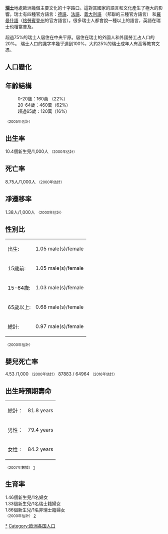 {{Infobox country demographics
 | country            = 瑞士
 | image              = [[File:Switzerland_demography_1970-2005.png|270px]]
 | caption            = 瑞士在1970年到2005年期間的人口變化趨勢
<!-- main demographics -->
 | size_of_population = 8,503,111 (2017年11月24日估计)
 | density            = 198人/km<sup>2</sup> ([[国家人口密度列表|第65名]])
 | growth             = 0.71% (2015年估计)
 | birth              = 10.5‰(2015年估计)
 | death              = 8.13‰(2015年估计)
 | life               = 82.5岁
 | life_male          = 80.22岁
 | life_female        = 84.92岁 (2015年估计)
 | infant_mortality   = 3.67‰
 | fertility          = 1.55孩子/妇女 (2015年估计)
 | net_migration      = 4.74‰(2015年估计)<ref>{{cite web|url=https://www.cia.gov/library/publications/the-world-factbook/geos/sz.html|title=Switzerland|website=cia.gov|accessdate=3 January 2017|archive-date=2010-05-29|archive-url=https://web.archive.org/web/20100529085107/https://www.cia.gov/library/publications/the-world-factbook/geos/sz.html|dead-url=no}}</ref>
<!-- age structure -->
 | age_0-14_years     = 15.09% (男 630,944/ 女 594,465)
 | age_15-64_years    = 11.29% (男 468,036/ 女 449,309)
 | age_65_years       = 17.76% (男 631,204/ 女 811,621) (2015年估计)
<!-- sex ratio -->
 | total_mf_ratio     = 0.97 男/女 (2015 est.)
 | sr_at_birth        = 1.06 男/女
 | sr_under_15        = 1.05 男/女
 | sr_15-64_years     = 1.02 男/女
 | sr_65_years_over   = 0.78 男/女
<!-- nationality -->
 | nation             = Swiss
 | major_ethnic       =
 | minor_ethnic       = 
 | official           = [[德语|德语]]，[[法语|法语]]，[[意大利语|意大利语]]，[[罗曼什语|罗曼什语]]
 | spoken             = [[英语|英语]]，[[葡萄牙语|葡萄牙语]], [[阿尔巴尼亚语|阿尔巴尼亚语]]，[[塞尔维亚-克罗地亚语|塞尔维亚-克罗地亚语]]，[[西班牙语|西班牙语]]，[[瑞士语言|其他]]
}}
'''[[瑞士|瑞士]]'''地處歐洲幾個主要文化的十字路口。這對其國家的語言和文化產生了極大的影響。瑞士有四種官方語言：[[德語|德語]]、[[法語|法語]]、[[義大利語|義大利語]] （邦聯的三種官方語言） 和[[羅曼什語|羅曼什語]]（[[格勞賓登州|格勞賓登州]]的官方語言）。很多瑞士人都會說一種以上的語言，英語在瑞士也相當普及。

超過75%的瑞士人居住在中央平原。居住在瑞士的外國人和外國勞工占人口的20%。 瑞士人口的識字率幾乎達到100%，大約25%的瑞士成年人有高等教育文憑。

==人口變化==
{{Historical populations
|title       = 歷回瑞士人口普查
|type        = 
|align       = 
|width       = 
|state       = 
|shading     = 
|pop_name    =
|percentages = 
|footnote    = 
|source      = [[瑞士聯邦統計局|瑞士聯邦統計局]]
|1850 |2392740
|1860 |2510494
|1870 |2655001
|1880 |2831787
|1888 |2917754
|1900 |3315443
|1910 |3753293
|1920 |3880320
|1930 |4066400
|1941 |4265703
|1950 |4714992
|1960 |5429061
|1970 |6269783
|1980 |6365960
|1990 |6873687
|2000 |7288010
|2011 |7954662
|2018 |8508904
}}

==年齡結構==
<!--<table border="1"><tr><td>0-14 years:</td><td>17% (male 637,782; female 605,626)</td></tr>
<tr><td>15-69 years:</td><td>68% (male 2,498,540; female 2,421,802)
<tr><td>65 years and over:</td><td>15% (male 444,627; female 653,995)</td></tr></table>
<small>Data ([[2000|2000]] est.)</small>
-->

:0-20歲：160萬 （22%）
:20-64歲：460萬（62%）
:超過65歲：120萬（16%） 
<small>（2005年估計）</small>

==出生率==
10.4個新生兒/1,000人 <small>（2000年估計）</small>

==死亡率==
8.75人/1,000人 <small>（2000年估計）</small>

==凈遷移率==
1.38人/1,000人 <small>（2000年估計）</small>

==性別比==

{| border="1"
|-----
| 出生: || 1.05 male(s)/female
|-----
| 15歲前: || 1.05 male(s)/female
|-----
| 15-64歲: || 1.03 male(s)/female
|-----
| 65歲以上: || 0.68 male(s)/female
|-----
| 總計: || 0.97 male(s)/female
|}
<small> （2000年估計）</small>

==嬰兒死亡率==
4.53 /1,000 <small>（2000年估計）</small>
87883 / 64964 <small>（2016年估計）</small>

==出生時預期壽命==

{| border="1"
|-----
| 總計： || 81.8 years
|-----
| 男性： || 79.4 years
|-----
| 女性： || 84.2 years
|}
<small>（2007年數據） [http://www.bfs.admin.ch/bfs/portal/fr/index/news/medienmitteilungen.Document.111200.pdf] {{Wayback|url=http://www.bfs.admin.ch/bfs/portal/fr/index/news/medienmitteilungen.Document.111200.pdf |date=20090521045223 }}</small>

==生育率==
1.46個新生兒/1名婦女 <br>
1.33個新生兒/1名瑞士籍婦女<br>
1.86個新生兒/1名非瑞士籍婦女 <br>
<small>（2000年估計） [http://www.bfs.admin.ch/bfs/portal/fr/index/news/medienmitteilungen.Document.111200.pdf] {{Wayback|url=http://www.bfs.admin.ch/bfs/portal/fr/index/news/medienmitteilungen.Document.111200.pdf |date=20090521045223 }}</small>

{{欧洲题目|人口}}

[[Category:瑞士人口|*]]
[[Category:欧洲各国人口|Category:欧洲各国人口]]